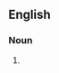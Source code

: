 {{also|palaeoanthropologists}}

==English==

===Noun===
{{head|en|noun plural form}}

# {{plural of|palæoanthropologist|lang=en}}